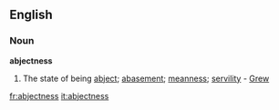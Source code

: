 ==English==

===Noun===
'''abjectness'''

#The state of being [[abject]]; [[abasement]]; [[meanness]]; [[servility]] - [[Grew]]

[[fr:abjectness]]
[[it:abjectness]]